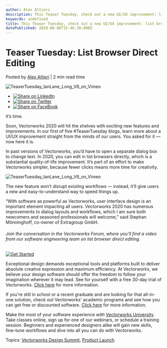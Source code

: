 ```yaml
---
author: Alex Altieri
description: This Teaser Tuesday, check out a new UI/UX improvement: list browser direct editing, coming soon with Vectorworks 2020. 
keywords: undefined
title: This Teaser Tuesday, check out a new UI/UX improvement: list browser direct editing, coming soon with Vectorworks 2020.  
datePublished: 2019-08-06T15:46:30.000Z
---
```

  

# Teaser Tuesday: List Browser Direct Editing

 Posted by [Alex Altieri](https://blog.vectorworks.net/author/alex-altieri) | 2 min read time 

![TeaserTuesday_IanLane_Long_V6_on_Vimeo](https://blog.vectorworks.net/hubfs/Blog%20Images/190806_TeaserTuesday/TeaserTuesday_IanLane_Long_V6_on_Vimeo.jpg) 

* [![Share on LinkedIn](https://2659751.fs1.hubspotusercontent-na1.net/hubfs/2659751/michaelDemo/share-LI.png)](http://www.linkedin.com/shareArticle?mini=true&url=https%3A%2F%2Fblog.vectorworks.net%2Fteaser-tuesday-list-browser-direct-editing)
* [![Share on Twitter](https://2659751.fs1.hubspotusercontent-na1.net/hubfs/2659751/michaelDemo/share-TW.png)](https://www.twitter.com/share?text=Teaser%20Tuesday:%20List%20Browser%20Direct%20Editing&url=https%3A%2F%2Fblog.vectorworks.net%2Fteaser-tuesday-list-browser-direct-editing&via=PMGTweets)
* [![Share on FaceBook](https://2659751.fs1.hubspotusercontent-na1.net/hubfs/2659751/michaelDemo/share-FB.png)](https://www.facebook.com/sharer/sharer.php?u=https%3A%2F%2Fblog.vectorworks.net%2Fteaser-tuesday-list-browser-direct-editing)

It’s time.

Soon, Vectorworks 2020 will hit the shelves with exciting new features and improvements. In our first of five #TeaserTuesday blogs, learn more about a UI/UX improvement straight from the minds of our users. You asked for it — now here it is.

In past versions of Vectorworks, you’d have to open a separate dialog box to change text. In 2020, you can edit in list browsers directly, which is a substantial quality\-of\-life improvement. It’s part of an effort to make Vectorworks simpler, because fewer clicks means more time for creativity. 

  
![TeaserTuesday_IanLane_Long_V6_on_Vimeo](https://blog.vectorworks.net/hs-fs/hubfs/Blog%20Images/190806_TeaserTuesday/TeaserTuesday_IanLane_Long_V6_on_Vimeo.jpg?width=1874&name=TeaserTuesday_IanLane_Long_V6_on_Vimeo.jpg)

The new feature won’t disrupt existing workflows — instead, it’ll give users a new and easy\-to\-understand way to speed things up.

“With software as powerful as Vectorworks, user interface design is an important element impacting all users. Vectorworks 2020 has numerous improvements to dialog layouts and workflows, which I am sure both newcomers and seasoned professionals will welcome,” said Stephan Mönninghoff, co\-owner of Extragroup GmbH.

###### Join the conversation in the Vectorworks Forum, where you’ll find a video from our software engineering team on list browser direct editing.

[![Get Started](https://no-cache.hubspot.com/cta/default/3018241/9249d1e2-504e-4a78-a061-c3321dd96ec8.png)](https://cta-redirect.hubspot.com/cta/redirect/3018241/9249d1e2-504e-4a78-a061-c3321dd96ec8) 

Exceptional design demands exceptional tools and platforms built to deliver absolute creative expression and maximum efficiency. At Vectorworks, we believe your design software should offer the freedom to follow your imagination wherever it may lead. See for yourself with a free 30-day trial of Vectorworks. [Click here](https://www.vectorworks.net/trial/form) for more information.

If you're still in school or a recent graduate and are looking for that all-in-one solution, check out Vectorworks' academic programs and see how you can get free or discounted software. [Click here](https://www.vectorworks.net/en-US/education) for more information.

Make the most of your software experience with [Vectorworks University](https://university.vectorworks.net/). Take classes online, sign up for one of our webinars, or schedule a training session. Beginners and experienced designers alike will gain new skills, fine-tune workflows and dive into all you can do with Vectorworks.

 Topics: [Vectorworks Design Summit](https://blog.vectorworks.net/topic/vectorworks-design-summit), [Product Launch](https://blog.vectorworks.net/topic/product-launch) 

  